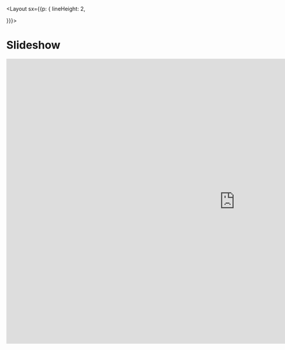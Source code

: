 
<Layout sx={{p: {
  lineHeight: 2,
  
}}}>

# Slideshow

<Container>
<iframe
  src="https://docs.google.com/presentation/d/e/2PACX-1vSHWbJHc-3tH58goN0UtTyxGSa2HatPfDEVvO04T-6q2hiXX6qFYfoz_2Eh_7PeDdsFyZdFG22JXQbb/embed?start=false&loop=false&delayms=60000"
  frameborder="0"
  width="1200"
  height="749"
  allowfullscreen="true"
  mozallowfullscreen="true"
  webkitallowfullscreen="true"
></iframe>
</Container>
</Layout>
